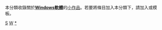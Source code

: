 {{noteTA
|G1=IT
}}
{{hiddencat}}
{{WPSS-cat}}
本分類收錄關於'''[[:Category:Windows软件|Windows軟體]]'''的[[Wikipedia:小作品|小作品]]。若要將條目加入本分類下，請加入'''{{tl|Windows-software-stub}}'''或'''{{T1|Windows软件小作品}}'''模板。

[[Category:Windows小作品|S]]
[[Category:软件小作品|W]]
[[Category:Windows软件|*]]